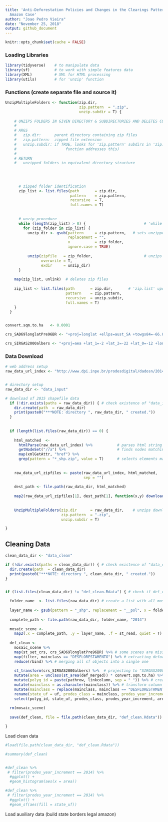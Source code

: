```yaml
---
title: 'Anti-Deforestation Policies and Changes in the Clearings Pattern: Brazilian
  Amazon Case'
author: "Joao Pedro Vieira"
date: "November 25, 2018"
output: github_document
---
```


```r
knitr::opts_chunk$set(cache = FALSE)
```


### Loading Libraries
```r
library(tidyverse)    # to manipulate data 
library(sf)           # to work with simple features data
library(XML)          # XML for HTML processing
library(utils)        # for 'unzip' function

``` 

### Functions (create separate file and source it)

```r
UnzipMultipleFolders <- function(zip.dir,
                                 zip.pattern  = ".zip",
                                 unzip.subdir = T) {
  
    # UNZIPS FOLDERS IN GIVEN DIRECTORY & SUBDIRECTORIES AND DELETES COMPRESSED FOLDERS
    #
    # ARGS
    #   zip.dir:      parent directory containing zip files
    #   zip.pattern:  zipped file extension
    #   unzip.subdir: if TRUE, looks for 'zip.pattern' subdirs in 'zip.dir' (but does not find nested compressed dirs - 'while' loop in >
    #                      function addresses this)
    #
    # RETURN
    #   unzipped folders in equivalent directory structure
  
  
  
  
      # zipped folder identification 
      zip_list <- list.files(path       = zip.dir,
                             pattern    = zip.pattern,
                             recursive  = T,
                             full.names = T)
    
    
      # unzip procedure
      while (length(zip_list) > 0) {                          # 'while' to enable recursive unzip
        for (zip_folder in zip_list) {
          unzip_dir <- gsub(pattern     = zip.pattern,   # sets unzipped dir structure to mirror original zipped dir structure
                            replacement = "",
                            x           = zip_folder,
                            ignore.case = TRUE)
    
          unzip(zipfile   = zip_folder,                       # unzips folders
                overwrite = T,
                exdir     = unzip_dir)
      }
  
    map(zip_list, unlink)  # deletes zip files
  
    zip_list <- list.files(path       = zip.dir,       # 'zip.list' updated to check existence of remaining zip dirs in recently unzipped dirs
                           pattern    = zip.pattern,
                           recursive  = unzip.subdir,
                           full.names = T)
    }
  }


convert.sqm.to.ha   <- 0.0001

crs_SAD69longlatPre96BR <- "+proj=longlat +ellps=aust_SA +towgs84=-66.8700,4.3700,-38.5200,0.0,0.0,0.0,0.0 +no_defs"

crs_SIRGAS2000albers <- "+proj=aea +lat_1=-2 +lat_2=-22 +lat_0=-12 +lon_0=-54 +x_0=0 +y_0=0 +ellps=GRS80 +units=m +no_defs"
```



### Data Download

```r
# web address setup
raw_data_url_index <- "http://www.dpi.inpe.br/prodesdigital/dadosn/2014/"


# directory setup
raw_data_dir <- "data_input" 

# download of 2015 shapefile data
  if (!dir.exists(paths = raw_data_dir)) { # check existence of "data_input" folder
    dir.create(path  = raw_data_dir)
    print(paste0("***NOTE: directory ", raw_data_dir, " created."))
  }
  
  
  if (length(list.files(raw_data_dir)) == 0) {
  
    html_matched  <- 
      htmlParse(raw_data_url_index) %>%           # parses html string (splits into components)
      getNodeSet("//a") %>%                       # finds nodes matching criterion "//a"
      map(xmlGetAttr, "href") %>% 
      grep(pattern = "*_shp.zip", value = T)      # selects elements matching "*_shp.zip" (returns landsat mosaic scenes)
  
    
    raw_data_url_zipfiles <- paste(raw_data_url_index, html_matched,
                                   sep = "")
    
    dest_path <- file.path(raw_data_dir, html_matched)
    
    map2(raw_data_url_zipfiles[1], dest_path[1], function(x,y) download.file(x,y))  # name determined in 'html_matched'
    
    
    UnzipMultipleFolders(zip.dir      = raw_data_dir,    # unzips downloaded data and deletes original compressed files
                         zip.pattern  = ".zip",
                         unzip.subdir = T)

}


```

## Cleaning Data
```r

clean_data_dir <- "data_clean"

if (!dir.exists(paths = clean_data_dir)) { # check existence of "data_clean" folder
  dir.create(path  = clean_data_dir)
  print(paste0("***NOTE: directory ", clean_data_dir, " created."))
}


if (list.files(clean_data_dir) != "def_clean.Rdata") { # check if def_clean.Rdata already exists locally

  folder_name  <- list.files(raw_data_dir) # create a list with all mosaic scene folders
  
  layer_name <- gsub(pattern = "_shp", replacement = "__pol", x = folder_name) # layer name is very similar to the folder name
  
  complete_path <- file.path(raw_data_dir, folder_name, "2014")
  
  mosaic_scene <- 
    map2(.x = complete_path, .y = layer_name, .f = st_read, quiet = T) 
    
  def_clean <-
    mosaic_scene %>% 
    map(st_set_crs, crs_SAD69longlatPre96BR) %>% # some scenes are missing the proj4string, so we set it based on documentation and existing proj4string 
    map(filter, mainclass == "DESFLORESTAMENTO") %>% # extracting deforestation data
    reduce(rbind) %>% # merging all sf objects into a single one
    
    st_transform(crs_SIRGAS2000albers) %>%  # projecting to "SIRGAS2000albers"
    mutate(area = unclass(st_area(def_merged)) * convert.sqm.to.ha) %>% # create area column and convert it to hectars
    mutate(polyg_id = paste(pathrow, linkcolumn, sep = "_")) %>% # create id column
    mutate(mainclass = as.character(mainclass)) %>% # transform column class from factor to character
    mutate(mainclass = replace(mainclass, mainclass == "DESFLORESTAMENTO", "DEFORESTATION")) %>% # translate mainclass
    rename(state_uf = uf, prodes_class = mainclass, prodes_year_increment = ano) %>%  # adjust columns name
    select(polyg_id, state_uf, prodes_class, prodes_year_increment, area) # keep column of interest
  
  rm(mosaic_scene)
  
  save(def_clean, file = file.path(clean_data_dir, "def_clean.Rdata"))  

}
```


Load clean data
```r
#load(file.path(clean_data_dir, "def_clean.Rdata"))

#summary(def_clean)


#def_clean %>% 
 # filter(prodes_year_increment == 2014) %>% 
  #ggplot() +
  #geom_histogram(aes(x = area))

#def_clean %>% 
 # filter(prodes_year_increment == 2014) %>% 
  #ggplot() +
  #geom_sf(aes(fill = state_uf))
```


Load auxiliary data (build state borders legal amazon)









